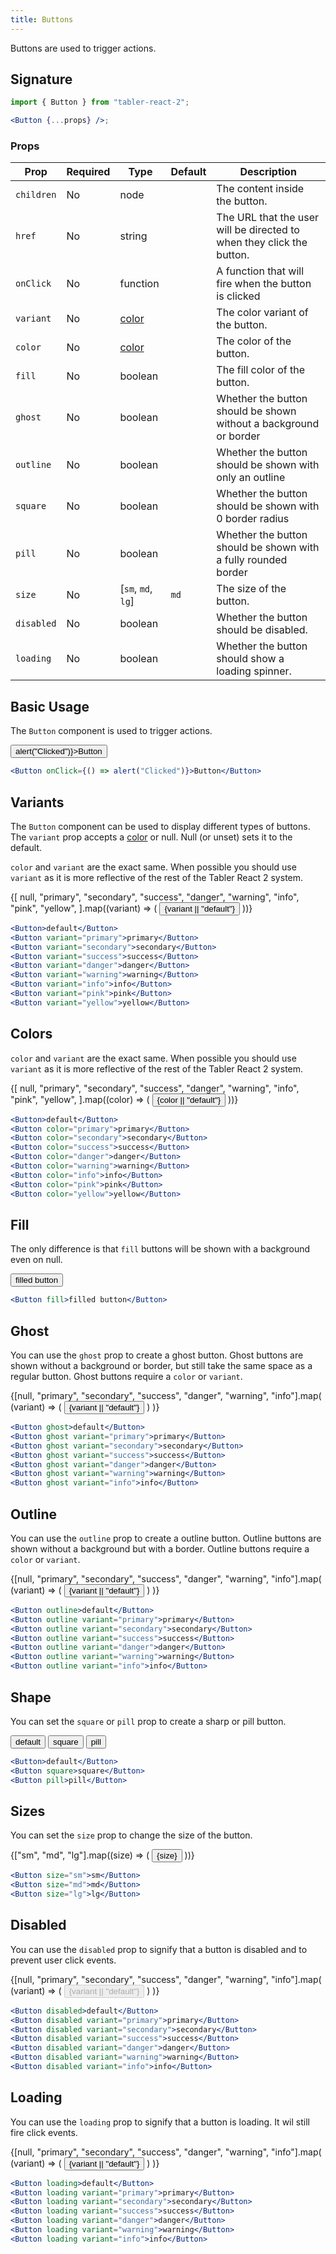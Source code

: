 ```yaml
---
title: Buttons
---
```



Buttons are used to trigger actions.

## Signature

```jsx
import { Button } from "tabler-react-2";

<Button {...props} />;
```

### Props

| Prop       | Required | Type                       | Default | Description                                                           |
| ---------- | -------- | -------------------------- | ------- | --------------------------------------------------------------------- |
| `children` | No       | node                       |         | The content inside the button.                                        |
| `href`     | No       | string                     |         | The URL that the user will be directed to when they click the button. |
| `onClick`  | No       | function                   |         | A function that will fire when the button is clicked                  |
| `variant`  | No       | [color](/utilities/colors) |         | The color variant of the button.                                      |
| `color`    | No       | [color](/utilities/colors) |         | The color of the button.                                              |
| `fill`     | No       | boolean                    |         | The fill color of the button.                                         |
| `ghost`    | No       | boolean                    |         | Whether the button should be shown without a background or border     |
| `outline`  | No       | boolean                    |         | Whether the button should be shown with only an outline               |
| `square`   | No       | boolean                    |         | Whether the button should be shown with 0 border radius               |
| `pill`     | No       | boolean                    |         | Whether the button should be shown with a fully rounded border        |
| `size`     | No       | [`sm`, `md`, `lg`]         | `md`    | The size of the button.                                               |
| `disabled` | No       | boolean                    |         | Whether the button should be disabled.                                |
| `loading`  | No       | boolean                    |         | Whether the button should show a loading spinner.                     |

## Basic Usage

The `Button` component is used to trigger actions.

<Excerpt>
  <Button onClick={() => alert("Clicked")}>Button</Button>
</Excerpt>

```jsx
<Button onClick={() => alert("Clicked")}>Button</Button>
```

## Variants

The `Button` component can be used to display different types of buttons. The `variant` prop accepts a [color](/utilities/color) or null. Null (or unset) sets it to the default.

`color` and `variant` are the exact same. When possible you should use `variant` as it is more reflective of the rest of the Tabler React 2 system.

<Excerpt>
  <Flex>
    {[
      null,
      "primary",
      "secondary",
      "success",
      "danger",
      "warning",
      "info",
      "pink",
      "yellow",
    ].map((variant) => (
      <Button key={variant} variant={variant}>
        {variant || "default"}
      </Button>
    ))}
  </Flex>
</Excerpt>

```jsx
<Button>default</Button>
<Button variant="primary">primary</Button>
<Button variant="secondary">secondary</Button>
<Button variant="success">success</Button>
<Button variant="danger">danger</Button>
<Button variant="warning">warning</Button>
<Button variant="info">info</Button>
<Button variant="pink">pink</Button>
<Button variant="yellow">yellow</Button>
```

## Colors

`color` and `variant` are the exact same. When possible you should use `variant` as it is more reflective of the rest of the Tabler React 2 system.

<Excerpt>
  <Flex>
    {[
      null,
      "primary",
      "secondary",
      "success",
      "danger",
      "warning",
      "info",
      "pink",
      "yellow",
    ].map((color) => (
      <Button key={color} color={color}>
        {color || "default"}
      </Button>
    ))}
  </Flex>
</Excerpt>

```jsx
<Button>default</Button>
<Button color="primary">primary</Button>
<Button color="secondary">secondary</Button>
<Button color="success">success</Button>
<Button color="danger">danger</Button>
<Button color="warning">warning</Button>
<Button color="info">info</Button>
<Button color="pink">pink</Button>
<Button color="yellow">yellow</Button>
```

## Fill

The only difference is that `fill` buttons will be shown with a background even on null.

<Excerpt>
  <Flex>
    <Button fill>filled button</Button>
  </Flex>
</Excerpt>

```jsx
<Button fill>filled button</Button>
```

## Ghost

You can use the `ghost` prop to create a ghost button. Ghost buttons are shown without a background or border, but still take the same space as a regular button. Ghost buttons require a `color` or `variant`.

<Excerpt>
  <Flex>
    {[null, "primary", "secondary", "success", "danger", "warning", "info"].map(
      (variant) => (
        <Button key={variant} variant={variant} ghost>
          {variant || "default"}
        </Button>
      )
    )}
  </Flex>
</Excerpt>

```jsx
<Button ghost>default</Button>
<Button ghost variant="primary">primary</Button>
<Button ghost variant="secondary">secondary</Button>
<Button ghost variant="success">success</Button>
<Button ghost variant="danger">danger</Button>
<Button ghost variant="warning">warning</Button>
<Button ghost variant="info">info</Button>
```

## Outline

You can use the `outline` prop to create a outline button. Outline buttons are shown without a background but with a border. Outline buttons require a `color` or `variant`.

<Excerpt>
  <Flex>
    {[null, "primary", "secondary", "success", "danger", "warning", "info"].map(
      (variant) => (
        <Button key={variant} variant={variant} outline>
          {variant || "default"}
        </Button>
      )
    )}
  </Flex>
</Excerpt>

```jsx
<Button outline>default</Button>
<Button outline variant="primary">primary</Button>
<Button outline variant="secondary">secondary</Button>
<Button outline variant="success">success</Button>
<Button outline variant="danger">danger</Button>
<Button outline variant="warning">warning</Button>
<Button outline variant="info">info</Button>
```

## Shape

You can set the `square` or `pill` prop to create a sharp or pill button.

<Excerpt>
  <Flex>
    <Button>default</Button>
    <Button square>square</Button>
    <Button pill>pill</Button>
  </Flex>
</Excerpt>

```jsx
<Button>default</Button>
<Button square>square</Button>
<Button pill>pill</Button>
```

## Sizes

You can set the `size` prop to change the size of the button.

<Excerpt>
  <Flex>
    {["sm", "md", "lg"].map((size) => (
      <Button key={size} size={size}>
        {size}
      </Button>
    ))}
  </Flex>
</Excerpt>

```jsx
<Button size="sm">sm</Button>
<Button size="md">md</Button>
<Button size="lg">lg</Button>
```

## Disabled

You can use the `disabled` prop to signify that a button is disabled and to prevent user click events.

<Excerpt>
  <Flex>
    {[null, "primary", "secondary", "success", "danger", "warning", "info"].map(
      (variant) => (
        <Button key={variant} variant={variant} disabled>
          {variant || "default"}
        </Button>
      )
    )}
  </Flex>
</Excerpt>

```jsx
<Button disabled>default</Button>
<Button disabled variant="primary">primary</Button>
<Button disabled variant="secondary">secondary</Button>
<Button disabled variant="success">success</Button>
<Button disabled variant="danger">danger</Button>
<Button disabled variant="warning">warning</Button>
<Button disabled variant="info">info</Button>
```

## Loading

You can use the `loading` prop to signify that a button is loading. It wil still fire click events.

<Excerpt>
  <Flex>
    {[null, "primary", "secondary", "success", "danger", "warning", "info"].map(
      (variant) => (
        <Button key={variant} variant={variant} loading>
          {variant || "default"}
        </Button>
      )
    )}
  </Flex>
</Excerpt>

```jsx
<Button loading>default</Button>
<Button loading variant="primary">primary</Button>
<Button loading variant="secondary">secondary</Button>
<Button loading variant="success">success</Button>
<Button loading variant="danger">danger</Button>
<Button loading variant="warning">warning</Button>
<Button loading variant="info">info</Button>
```
